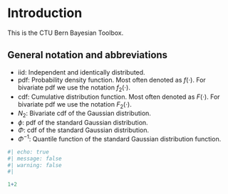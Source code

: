 # Introduction

This is the CTU Bern Bayesian Toolbox.

## General notation and abbreviations

- iid: Independent and identically distributed.
- pdf: Probability density function. Most often denoted as $f(\cdot)$. For bivariate pdf we use the notation $f_2(\cdot)$.
- cdf: Cumulative distribution function. Most often denoted as $F(\cdot)$. For bivariate pdf we use the notation $F_2(\cdot)$.
- $N_2$: Bivariate cdf of the Gaussian distribution.
- $\phi$: pdf of the standard Gaussian distribution.
- $\Phi$: cdf of the standard Gaussian distribution.
- $\Phi^{-1}$: Quantile function of the standard Gaussian distribution function.

```r
#| echo: true
#| message: false
#| warning: false
#| 

1+2
```